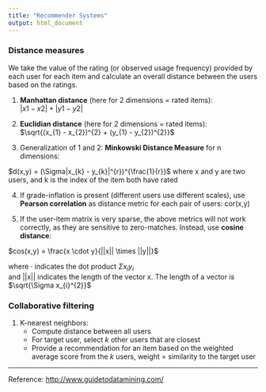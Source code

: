 ```yaml
---
title: "Recommender Systems"
output: html_document
---
```



### Distance measures

We take the value of the rating (or observed usage frequency) provided by each user for each item and calculate an overall distance between the users based on the ratings.

1) **Manhattan distance** (here for 2 dimensions = rated items):  
$|x1 - x2| + |y1 - y2|$

2) **Euclidian distance** (here for 2 dimensions = rated items):  
$\sqrt{(x_{1} - x_{2})^{2} + (y_{1} - y_{2})^{2}}$

3) Generalization of 1 and 2: **Minkowski Distance Measure** for n dimensions:  
  
$d(x,y) = (\Sigma|x_{k} - y_{k}|^{r})^{\frac{1}{r}}$
where x and y are two users, and k is the index of the item both have rated 
  
4) If grade-inflation is present (different users use different scales), use **Pearson correlation** as distance metric for each pair of users: cor(x,y)  
  
5) If the user-item matrix is very sparse, the above metrics will not work correctly, as they are sensitive to zero-matches. Instead, use **cosine distance**:
  
$cos(x,y) = \frac{x \cdot y}{||x|| \times ||y||}$

where · indicates the dot product $\Sigma x_{i}y_{i}$  
and ||x|| indicates the length of the vector x. The length of a vector is $\sqrt{\Sigma x_{i}^{2}}$ 
  
### Collaborative filtering

1) K-nearest neighbors:
    + Compute distance between all users
    + For target user, select *k* other users that are closest
    + Provide a recommendation for an item based on the weighted average score 
    from the *k* users, weight = similarity to the target user

* * *   
Reference:
<http://www.guidetodatamining.com/> 